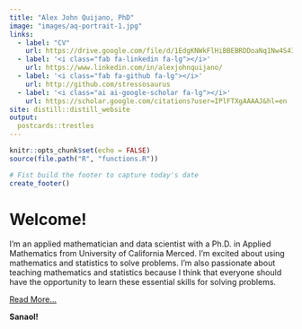 ---
title: "Alex John Quijano, PhD"
image: "images/aq-portrait-1.jpg"
links:
  - label: "CV"
    url: https://drive.google.com/file/d/1EdgKNWkFlHiBBEBRDDoaNq1Nw4S4IjmR/view?usp=sharing
  - label: '<i class="fab fa-linkedin fa-lg"></i>'
    url: https://www.linkedin.com/in/alexjohnquijano/
  - label: '<i class="fab fa-github fa-lg"></i>'
    url: http://github.com/stressosaurus
  - label: '<i class="ai ai-google-scholar fa-lg"></i>'
    url: https://scholar.google.com/citations?user=IPlFTXgAAAAJ&hl=en
site: distill::distill_website
output:
  postcards::trestles
---

```{r setup, include=FALSE}
knitr::opts_chunk$set(echo = FALSE)
source(file.path("R", "functions.R"))

# Fist build the footer to capture today's date
create_footer()
```

# Welcome!

I'm an applied mathematician and data scientist with a Ph.D. in Applied Mathematics from University of California Merced. I'm excited about using mathematics and statistics to solve problems. I'm also passionate about teaching mathematics and statistics because I think that everyone should have the opportunity to learn these essential skills for solving problems.

[Read More...](about.html)

**Sanaol!**
